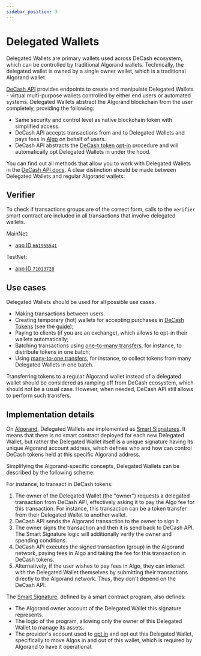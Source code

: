 ```yaml
---
sidebar_position: 3
---
```



# Delegated Wallets

Delegated Wallets are primary wallets used across DeCash ecosystem, which can be controlled by traditional Algorand wallets.
Technically, the delegated wallet is owned by a single owner wallet, which is a traditional Algorand wallet.

<CenteredImage alt="Delegated wallets" src="/img/delegated-wallets-1.png" width={400}/>

[DeCash API](/docs/api/overview) provides endpoints to create and manipulate Delegated Wallets -
virtual multi-purpose wallets controlled by either end users or automated systems. Delegated Wallets abstract the Algorand
blockchain from the user completely, providing the following:

+ Same security and control level as native blockchain token with simplified access.
+ DeCash API accepts transactions from and to Delegated Wallets and pays fees in [Algo](https://algorand.foundation/governance/algo-basics) on behalf of users.
+ DeCash API abstracts the [DeCash token opt-in](/docs/concepts/tokens#token-opt-in) procedure and will automatically opt Delegated Wallets in under the hood.

You can find out all methods that allow you to work with Delegated Wallets in the [DeCash API docs](/docs/api/overview).
A clear distinction should be made between Delegated Wallets and regular Algorand wallets:

<CenteredImage alt="DeCash ecosystem" src="/img/delegated-wallets-2.png" width={600}/>

## Verifier

To check if transactions groups are of the correct form, calls to the `verifier` smart contract are included in all transactions that involve delegated wallets.

MainNet:
+ [app ID `661955541`](https://algoexplorer.io/application/661955541)

TestNet:
+ [app ID `71013728`](https://testnet.algoexplorer.io/application/71013728)


## Use cases

Delegated Wallets should be used for all possible use cases.

+ Making transactions between users.
+ Creating temporary (hot) wallets for accepting purchases in [DeCash Tokens](/docs/concepts/tokens) (see the [guide](/docs/guides/merchant));
+ Paying to clients (if you are an exchange), which allows to opt-in their wallets automatically;
+ Batching transactions using [one-to-many transfers](/docs/api/algorand/one-to-many-transfer), for instance, to distribute tokens in one batch;
+ Using [many-to-one transfers](/docs/api/algorand/many-to-one-transfer), for instance, to collect tokens from many Delegated Wallets in one batch.

Transferring tokens to a regular Algorand wallet instead of a delegated wallet should be considered as ramping off from DeCash ecosystem,
which should not be a usual case. However, when needed, DeCash API still allows to perform such transfers.


## Implementation details

On [Algorand](/docs/concepts/algorand/), Delegated Wallets are implemented as [Smart Signatures](https://developer.algorand.org/docs/get-details/dapps/smart-contracts/#smart-signatures).
It means that there is no smart contract deployed for each new Delegated Wallet, but rather the
Delegated Wallet itself is a unique signature having its unique Algorand account address, which
defines who and how can control DeCash tokens held at this specific Algorand address.

Simplifying the Algorand-specific concepts, Delegated Wallets can be described by the following scheme:

<CenteredImage alt="Delegated wallets" src="/img/delegated-wallets.png"/>

For instance, to transact in DeCash tokens:

1. The owner of the Delegated Wallet (the "owner") requests a delegated transaction from DeCash API, effectively
   asking it to pay the Algo fee for this transaction. For instance, this transaction can be a token transfer
	 from their Delegated Wallet to another wallet.
2. DeCash API sends the Algorand transaction to the owner to sign it.
3. The owner signs the transaction and then it is send back to DeCash API. The Smart Signature logic will
   additionally verify the owner and spending conditions.
4. DeCash API executes the signed transaction (group) in the Algorand network, paying fees in Algo and taking the
   fee for this transaction in DeCash tokens.
5. Alternatively, if the user wishes to pay fees in Algo, they can interact with the Delegated Wallet themselves
   by submitting their transactions directly to the Algorand network. Thus, they don't depend on the DeCash API.

The [Smart Signature](https://developer.algorand.org/docs/get-details/dapps/smart-contracts/#smart-signatures),
defined by a smart contract program, also defines:

+ The Algorand owner account of the Delegated Wallet this signature represents.
+ The logic of the program, allowing only the owner of this Delegated Wallet to manage its assets.
+ The provider's account used to [opt in](/docs/concepts/tokens#token-opt-in) and opt out this Delegated Wallet,
	specifically to move Algos in and out of this wallet, which is required by Algorand to have it operational.
